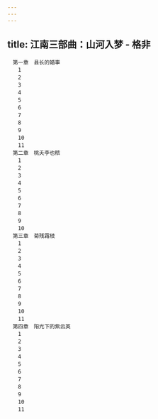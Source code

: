 ```yaml
---
---
---
```

title: 江南三部曲：山河入梦 - 格非
---


```
　第一章　县长的婚事
　　1
　　2
　　3
　　4
　　5
　　6
　　7
　　8
　　9
　　10
　　11
　第二章　桃夭李也秾
　　1
　　2
　　3
　　4
　　5
　　6
　　7
　　8
　　9
　　10
　第三章　菊残霜枝
　　1
　　2
　　3
　　4
　　5
　　6
　　7
　　8
　　9
　　10
　　11
　第四章　阳光下的紫云英
　　1
　　2
　　3
　　4
　　5
　　6
　　7
　　8
　　9
　　10
　　11
```